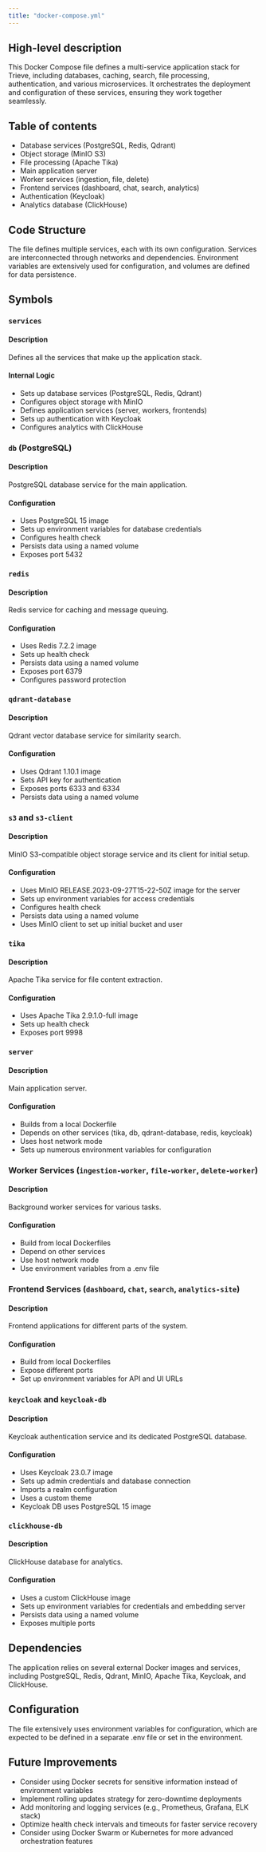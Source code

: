```yaml
---
title: "docker-compose.yml"
---
```


## High-level description
This Docker Compose file defines a multi-service application stack for Trieve, including databases, caching, search, file processing, authentication, and various microservices. It orchestrates the deployment and configuration of these services, ensuring they work together seamlessly.

## Table of contents
- Database services (PostgreSQL, Redis, Qdrant)
- Object storage (MinIO S3)
- File processing (Apache Tika)
- Main application server
- Worker services (ingestion, file, delete)
- Frontend services (dashboard, chat, search, analytics)
- Authentication (Keycloak)
- Analytics database (ClickHouse)

## Code Structure
The file defines multiple services, each with its own configuration. Services are interconnected through networks and dependencies. Environment variables are extensively used for configuration, and volumes are defined for data persistence.

## Symbols

### `services`
#### Description
Defines all the services that make up the application stack.

#### Internal Logic
- Sets up database services (PostgreSQL, Redis, Qdrant)
- Configures object storage with MinIO
- Defines application services (server, workers, frontends)
- Sets up authentication with Keycloak
- Configures analytics with ClickHouse

### `db` (PostgreSQL)
#### Description
PostgreSQL database service for the main application.

#### Configuration
- Uses PostgreSQL 15 image
- Sets up environment variables for database credentials
- Configures health check
- Persists data using a named volume
- Exposes port 5432

### `redis`
#### Description
Redis service for caching and message queuing.

#### Configuration
- Uses Redis 7.2.2 image
- Sets up health check
- Persists data using a named volume
- Exposes port 6379
- Configures password protection

### `qdrant-database`
#### Description
Qdrant vector database service for similarity search.

#### Configuration
- Uses Qdrant 1.10.1 image
- Sets API key for authentication
- Exposes ports 6333 and 6334
- Persists data using a named volume

### `s3` and `s3-client`
#### Description
MinIO S3-compatible object storage service and its client for initial setup.

#### Configuration
- Uses MinIO RELEASE.2023-09-27T15-22-50Z image for the server
- Sets up environment variables for access credentials
- Configures health check
- Persists data using a named volume
- Uses MinIO client to set up initial bucket and user

### `tika`
#### Description
Apache Tika service for file content extraction.

#### Configuration
- Uses Apache Tika 2.9.1.0-full image
- Sets up health check
- Exposes port 9998

### `server`
#### Description
Main application server.

#### Configuration
- Builds from a local Dockerfile
- Depends on other services (tika, db, qdrant-database, redis, keycloak)
- Uses host network mode
- Sets up numerous environment variables for configuration

### Worker Services (`ingestion-worker`, `file-worker`, `delete-worker`)
#### Description
Background worker services for various tasks.

#### Configuration
- Build from local Dockerfiles
- Depend on other services
- Use host network mode
- Use environment variables from a .env file

### Frontend Services (`dashboard`, `chat`, `search`, `analytics-site`)
#### Description
Frontend applications for different parts of the system.

#### Configuration
- Build from local Dockerfiles
- Expose different ports
- Set up environment variables for API and UI URLs

### `keycloak` and `keycloak-db`
#### Description
Keycloak authentication service and its dedicated PostgreSQL database.

#### Configuration
- Uses Keycloak 23.0.7 image
- Sets up admin credentials and database connection
- Imports a realm configuration
- Uses a custom theme
- Keycloak DB uses PostgreSQL 15 image

### `clickhouse-db`
#### Description
ClickHouse database for analytics.

#### Configuration
- Uses a custom ClickHouse image
- Sets up environment variables for credentials and embedding server
- Persists data using a named volume
- Exposes multiple ports

## Dependencies
The application relies on several external Docker images and services, including PostgreSQL, Redis, Qdrant, MinIO, Apache Tika, Keycloak, and ClickHouse.

## Configuration
The file extensively uses environment variables for configuration, which are expected to be defined in a separate .env file or set in the environment.

## Future Improvements
- Consider using Docker secrets for sensitive information instead of environment variables
- Implement rolling updates strategy for zero-downtime deployments
- Add monitoring and logging services (e.g., Prometheus, Grafana, ELK stack)
- Optimize health check intervals and timeouts for faster service recovery
- Consider using Docker Swarm or Kubernetes for more advanced orchestration features